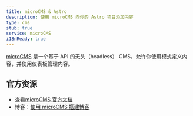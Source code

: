 ```yaml
---
title: microCMS & Astro
description: 使用 microCMS 向你的 Astro 项目添加内容
type: cms
stub: true
service: microCMS
i18nReady: true
---
```


[microCMS](https://microcms.io/) 是一个基于 API 的无头（headless） CMS，允许你使用模式定义内容，并使用仪表板管理内容。

## 官方资源

- 查看[microCMS 官方文档](https://document.microcms.io/tutorial/astro/astro-top)
- 博客：[使用 microCMS 搭建博客](https://blog.microcms.io/astro-microcms-introduction/)
